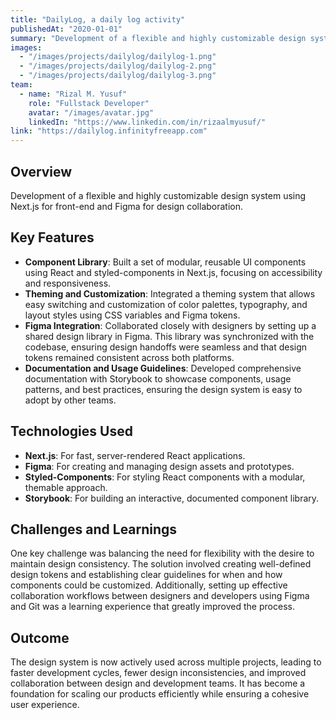 ```yaml
---
title: "DailyLog, a daily log activity"
publishedAt: "2020-01-01"
summary: "Development of a flexible and highly customizable design system using Next.js for front-end and Figma for design collaboration."
images:
  - "/images/projects/dailylog/dailylog-1.png"
  - "/images/projects/dailylog/dailylog-2.png"
  - "/images/projects/dailylog/dailylog-3.png"
team:
  - name: "Rizal M. Yusuf"
    role: "Fullstack Developer"
    avatar: "/images/avatar.jpg"
    linkedIn: "https://www.linkedin.com/in/rizaalmyusuf/"
link: "https://dailylog.infinityfreeapp.com"
---
```


## Overview

Development of a flexible and highly customizable design system using Next.js for front-end and Figma for design collaboration.

## Key Features

- **Component Library**: Built a set of modular, reusable UI components using React and styled-components in Next.js, focusing on accessibility and responsiveness.
- **Theming and Customization**: Integrated a theming system that allows easy switching and customization of color palettes, typography, and layout styles using CSS variables and Figma tokens.
- **Figma Integration**: Collaborated closely with designers by setting up a shared design library in Figma. This library was synchronized with the codebase, ensuring design handoffs were seamless and that design tokens remained consistent across both platforms.
- **Documentation and Usage Guidelines**: Developed comprehensive documentation with Storybook to showcase components, usage patterns, and best practices, ensuring the design system is easy to adopt by other teams.

## Technologies Used

- **Next.js**: For fast, server-rendered React applications.
- **Figma**: For creating and managing design assets and prototypes.
- **Styled-Components**: For styling React components with a modular, themable approach.
- **Storybook**: For building an interactive, documented component library.

## Challenges and Learnings

One key challenge was balancing the need for flexibility with the desire to maintain design consistency. The solution involved creating well-defined design tokens and establishing clear guidelines for when and how components could be customized. Additionally, setting up effective collaboration workflows between designers and developers using Figma and Git was a learning experience that greatly improved the process.

## Outcome

The design system is now actively used across multiple projects, leading to faster development cycles, fewer design inconsistencies, and improved collaboration between design and development teams. It has become a foundation for scaling our products efficiently while ensuring a cohesive user experience.